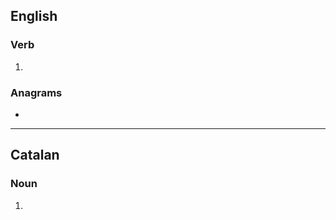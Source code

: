 {{also|Orients}}
==English==

===Verb===
{{head|en|verb form}}

# {{en-third-person singular of|orient}}

===Anagrams===
* {{anagrams|en|in store|instore|iterons|nitrose|noirest|norites|oestrin|sterino|stonier|tries on|triones}}

----

==Catalan==

===Noun===
{{head|ca|noun form}}

# {{plural of|orient|lang=ca}}